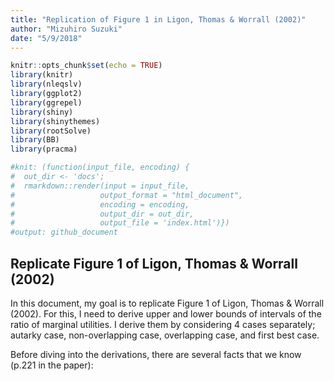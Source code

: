 ```yaml
---
title: "Replication of Figure 1 in Ligon, Thomas & Worrall (2002)"
author: "Mizuhiro Suzuki"
date: "5/9/2018"
---
```


```r
knitr::opts_chunk$set(echo = TRUE)
library(knitr)
library(nleqslv)
library(ggplot2)
library(ggrepel)
library(shiny)
library(shinythemes)
library(rootSolve)
library(BB)
library(pracma)

#knit: (function(input_file, encoding) {
#  out_dir <- 'docs';
#  rmarkdown::render(input = input_file,
#                   output_format = "html_document",
#                   encoding = encoding,
#                   output_dir = out_dir,
#                   output_file = 'index.html')})
#output: github_document
```

## Replicate Figure 1 of Ligon, Thomas & Worrall (2002)

In this document, my goal is to replicate Figure 1 of Ligon, Thomas & Worrall (2002).
For this, I need to derive upper and lower bounds of intervals of the ratio of marginal utilities.
I derive them by considering 4 cases separately; autarky case, non-overlapping case, overlapping case, and first best case.

Before diving into the derivations, there are several facts that we know (p.221 in the paper):


